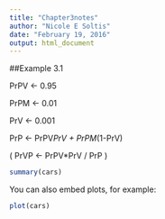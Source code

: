 ```yaml
---
title: "Chapter3notes"
author: "Nicole E Soltis"
date: "February 19, 2016"
output: html_document
---
```

##Example 3.1

PrPV <- 0.95

PrPM <- 0.01

PrV <- 0.001

PrP <- PrPV*PrV + PrPM*(1-PrV)

( PrVP <- PrPV*PrV / PrP )


```r
summary(cars)
```

You can also embed plots, for example:

```r
plot(cars)
```
